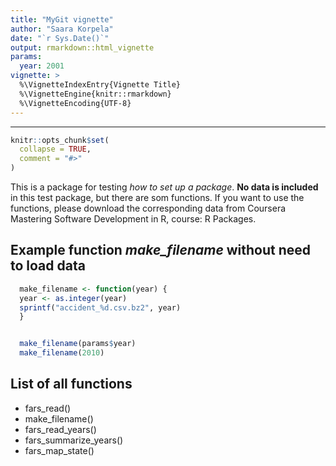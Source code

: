 ```yaml
---
title: "MyGit vignette"
author: "Saara Korpela"
date: "`r Sys.Date()`"
output: rmarkdown::html_vignette
params: 
  year: 2001
vignette: >
  %\VignetteIndexEntry{Vignette Title}
  %\VignetteEngine{knitr::rmarkdown}
  %\VignetteEncoding{UTF-8}
---
```


---

```r
knitr::opts_chunk$set(
  collapse = TRUE,
  comment = "#>"
)
```

This is a package for testing *how to set up a package*. **No data is included** in this test package, but there are som functions. If you want to 
use the functions, please download the corresponding data from Coursera Mastering Software Development in R, course: R Packages. 

## Example function *make_filename* without need to load data

```r

  make_filename <- function(year) {
  year <- as.integer(year)
  sprintf("accident_%d.csv.bz2", year)
  }


  make_filename(params$year)
  make_filename(2010)
```

## List of all functions

+ fars_read()
+ make_filename()
+ fars_read_years()
+ fars_summarize_years()
+ fars_map_state()



